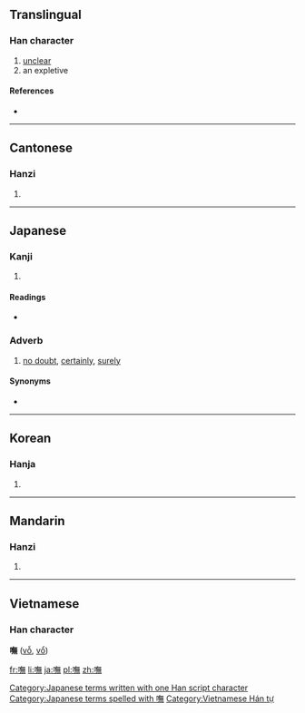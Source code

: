{{also|呒}}
==Translingual==

===Han character===
{{Han char|rn=30|rad=口|as=12|sn=15|four=6803<sub>1</sub>|canj=口人廿火 (ROTF)}}

# [[unclear]]
# an expletive

====References====
* {{Han ref|kx=0207.230|dkj=04269|dj=0430.180|hdz=10684.020|uh=5638|ud=22072|bh=E546|bd=58694}}

----

==Cantonese==

===Hanzi===
{{yue-hanzi|jyut=|y=m4|sim=呒}}

# {{defn|lang=yue|sort=口12}}

----

==Japanese==

===Kanji===
{{ja-kanji|grade=|rs=口12}}

# {{defn|lang=ja|sort=口12}}

====Readings====
* {{ja-readings|on=[[ぶ]] (bu)|kun=[[さぞ]] (sazo)}}

===Adverb===
{{ja-pos|k|adverb|hira=さぞ|rom=sazo}} 

# [[no doubt]], [[certainly]], [[surely]]

====Synonyms====
* {{l/ja|嘸かし}}

[[Category:Japanese terms written with one Han script character]]
[[Category:Japanese terms spelled with 嘸]]
----

==Korean==

===Hanja===
{{ko-hanja|hangeul=무|rv=mu|mr=mu}}

# {{defn|lang=ko|sort=口12}}

----

==Mandarin==

===Hanzi===
{{cmn-hanzi|sim=呒|pin=[[fǔ]] ([[fu3]])|wg=fu<sup>3</sup>}}
#{{defn|lang=cmn|sort=口12}}

----

==Vietnamese==
===Han character===
'''嘸''' ([[vỗ]], [[vổ]])

[[Category:Vietnamese Hán tự]]

[[fr:嘸]]
[[li:嘸]]
[[ja:嘸]]
[[pl:嘸]]
[[zh:嘸]]